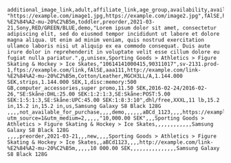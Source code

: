 ```csv
additional_image_link,adult,affiliate_link,age_group,availability,availability_date,brand,color,condition,description,energy_efficiency_class,gender,google_product_category,gtin,id,image_link,is_bundle,item_group_id,link,material,mpn,member_price,pattern,price,prisjakt_id,product_detail(section_name:attribute_name:attribute_value),product_type,promotion_id,sale_price,sale_price_effective_date,shipping(country:region:service:price:min_handling_time:max_handling_time:min_transit_time:max_transit_time),shipping_label,size,shipping_weight,shipping_height,shipping_length,shipping_width,size_system,title
"https://example.com/image1.jpg,https://example.com/image2.jpg",fAlSE,http://example.com/link-%E2%84%A2-mu-20%C2%B5m,toddler,preorder,2021-03-21,Sony,RED/GREEN/BLUE,demo,"Lorem ipsum dolor sit amet, consectetur adipiscing elit, sed do eiusmod tempor incididunt ut labore et dolore magna aliqua. Ut enim ad minim veniam, quis nostrud exercitation ullamco laboris nisi ut aliquip ex ea commodo consequat. Duis aute irure dolor in reprehenderit in voluptate velit esse cillum dolore eu fugiat nulla pariatur.",g,unisex,Sporting Goods > Athletics > Figure Skating & Hockey > Ice Skates,"10614141000415,90311017",sv-2131.prod-1,ftps://example.com/link,fAlSE,aaa111,http://example.com/link-%E2%84%A2-mu-20%C2%B5m,Cotton/Leather,MGCH3LL/A,1.144.000 SEK,strips,1.144.000 SEK,1,disc:memory:500 GB,computer_accessories,super promo,11.50 SEK,2016-02-24/2016-02-26,"SE:Skåne:DHL:25.00 SEK:1:2:1:3,SE:Skåne:POST:5.00 SEK:1:5:1:3,SE:Skåne:UPC:45.00 SEK:1:8:3:10",dhl/free,XXXL,11 lb,15.2 in,15.2 in,15.2 in,us,Samsung Galaxy S8 Black 128G
,,,,not_available_for_purchase,,,,demo,,,,,,aBCd_1123,,,,https://example.com/link?utm_source=1&utm_medium=2,,,,,"10,000.00 SEK",,,Sporting Goods > Athletics > Figure Skating & Hockey > Ice Skates,,,,,,,,,,,,Samsung Galaxy S8 Black 128G
,,,,preorder,2021-03-21,,,new,,,,Sporting Goods > Athletics > Figure Skating & Hockey > Ice Skates,,aBCd1123,,,,http://example.com/link-%E2%84%A2-mu-20%C2%B5m,,,,,10 000.00 SEK,,,,,,,,,,,,,,,Samsung Galaxy S8 Black 128G
```